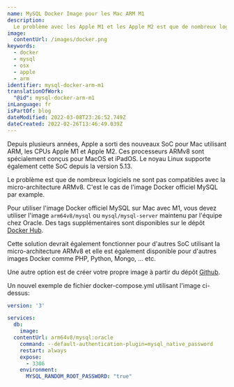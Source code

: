```yaml
---
name: MySQL Docker Image pour les Mac ARM M1
description:
  Le problème avec les Apple M1 et les Apple M2 est que de nombreux logiciels ne sont encore pas compatible avec la microarchitecture ARMv8 comme les images officielles Docker pour MySQL par exemple.
image:
  contentUrl: /images/docker.png
keywords:
  - docker
  - mysql
  - osx
  - apple
  - arm
identifier: mysql-docker-arm-m1
translationOfWork:
  "@id": mysql-docker-arm-m1
inLanguage: fr
isPartOf: blog
dateModified: 2022-03-08T23:26:52.749Z
dateCreated: 2022-02-26T13:46:49.039Z
---
```


Depuis plusieurs années, Apple a sorti des nouveaux SoC pour Mac utilisant ARM, les CPUs Apple M1 et Apple M2. Ces processeurs ARMv8 sont spécialement conçus pour MacOS et iPadOS. Le noyau Linux supporte également cette SoC depuis la version 5.13.

Le problème est que de nombreux logiciels ne sont pas compatibles avec la micro-architecture ARMv8. C'est le cas de l'image Docker officiel MySQL par example.

Pour utiliser l'image Docker officiel MySQL sur Mac avec M1, vous devez utiliser l'image `arm64v8/mysql` ou `mysql/mysql-server` maintenu par l'équipe chez Oracle. Des tags supplémentaires sont disponibles sur le dépôt [Docker Hub](https://hub.docker.com/r/arm64v8/mysql/tags).

Cette solution devrait également fonctionner pour d'autres SoC utilisant la micro-architecture ARMv8 et elle est également disponible pour d'autres images Docker comme PHP, Python, Mongo, ... etc.

Une autre option est de créer votre propre image à partir du dépôt [Github](https://github.com/docker-library/mysql/tree/master).

Un nouvel exemple de fichier docker-compose.yml utilisant l'image ci-dessus:

```yaml docker-compose.yml
version: '3'

services:
  db:
    image:
  contentUrl: arm64v8/mysql:oracle
    command: --default-authentication-plugin=mysql_native_password
    restart: always
    expose:
      - 3306
    environment:
      MYSQL_RANDOM_ROOT_PASSWORD: "true"
```
